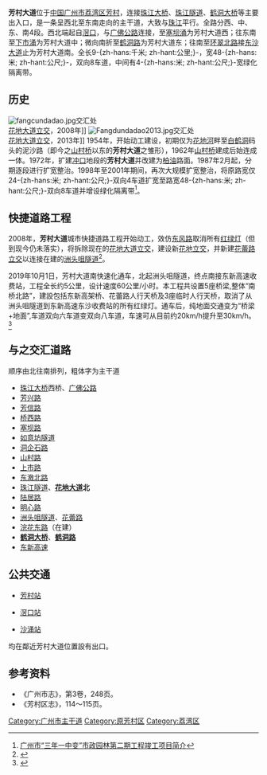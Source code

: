 {{Infobox Guangzhou Road
|中文道路名称=芳 村 大 道
|道路名称拼音=Fangcun Dadao
|道路方向=东西
|图片=
|图片说明=
|道路属性=城市主干道
|道路总长度=9
|道路宽度= 48
|规划总长度=
|已通车长度=
|车速限制=
|行车线数量=双向八[[车道|车道]]
|所在地区=[[广州市|广州市]][[荔湾区|荔湾区]]
|起点=[[广佛公路|广佛公路]]
|终点=[[东沙大道|东沙大道]]
|道路命名日期=
|命名缘由=位于[[芳村|芳村]]
|道路旧名=
|道路动工日期=1954年
|通车日期=
|相连路段=
|路段主要建筑=[[芳村站_(廣州)|芳村站]]
}}

'''芳村大道'''位于[[中国|中国]][[广州市|广州市]][[荔湾区|荔湾区]][[芳村|芳村]]，连接[[珠江大桥|珠江大桥]]、[[珠江隧道|珠江隧道]]、[[鹤洞大桥|鹤洞大桥]]等主要出入口，是一条呈西北至东南走向的主干道，大致与[[珠江|珠江]]平行。全路分西、中、东、南4段。西北端起自[[滘口|滘口]]，与[[广佛公路|广佛公路]]连接，至[[塞坝涌|塞坝涌]]为芳村大道西；往东南至[[下市涌|下市涌]]为芳村大道中；微向南折至[[鹤洞路|鹤洞路]]为芳村大道东；往南至[[环翠北路|环翠北路]]接[[东沙大道|东沙大道]]止为芳村大道南。全长9-{zh-hans:千米; zh-hant:公里;}-，宽48-{zh-hans:米; zh-hant:公尺;}-，双向8车道，中间有4-{zh-hans:米; zh-hant:公尺;}-宽绿化隔离带。

== 历史 ==
[[File:fangcundadao.jpg|thumb]]交汇处<br />[[花地大道立交|花地大道立交]]，2008年]]
[[File:Fangdundadao2013.jpg|thumb]]交汇处<br />[[花地大道立交|花地大道立交]]，2013年]]
1954年，开始动工建设，初期仅为[[花地河|花地河]]畔至[[白鹤洞|白鹤洞]]码头的泥沙路（即今之[[山村桥|山村桥]]以东的'''芳村大道'''之雏形），1962年[[山村桥|山村桥]]建成后始连成一体。1972年，扩建[[冲口|冲口]]地段的'''芳村大道'''并改建为[[柏油|柏油]]路面。1987年2月起，分期逐段进行扩宽整治。1998年至2001年期间，再次大规模扩宽整治，将原路宽仅24-{zh-hans:米; zh-hant:公尺;}-双向4车道扩宽至路宽48-{zh-hans:米; zh-hant:公尺;}-双向8车道并增设绿化隔离带<ref>[http://www.gzcc.gov.cn/zhzxinfo.aspx?id=15123 广州市“三年一中变”市政园林第二期工程竣工项目简介]{{Dead link|date=2019年11月 |bot=InternetArchiveBot |fix-attempted=yes }}</ref>。

== 快捷道路工程 ==
2008年，'''芳村大道'''城市快捷道路工程开始动工，效仿[[东风路_(广州)|东风路]]取消所有[[红绿灯|红绿灯]]（但到现今仍未落实），将拆除现在的[[花地大道立交|花地大道立交]]，建设新[[花地立交|花地立交]]，并新建[[花蕾路立交|花蕾路立交]]以连接在建的[[洲头咀隧道|洲头咀隧道]]<ref>{{Cite web |url=http://gz.bendibao.com/news/2008318/content16968.asp |title=芳村大道将取消所有红绿灯 分三标段施工 |accessdate=2008-08-25 |archive-date=2020-03-28 |archive-url=https://web.archive.org/web/20200328055144/http://gz.bendibao.com/news/2008318/content16968.shtml |dead-url=yes }}</ref>。

2019年10月1日，芳村大道南快速化通车，北起洲头咀隧道，终点南接东新高速收费站，工程全长约5公里，设计速度60公里/小时。本工程共设置5座桥梁,整体“南桥北路”，建設包括东新高架桥、花蕾路人行天桥及3座临时人行天桥，取消了从洲头咀隧道到东新高速东沙收费站的所有红绿灯。通车后，纯地面交通变为“桥梁+地面”,车道双向六车道变双向八车道，车速可从目前约20km/h提升至30km/h。<ref>{{Cite web|title=芳村大道南快捷化改造9月底完工-新快网-新快报官方网站（明天报纸今晚看·能见报的博客)|url=https://epaper.xkb.com.cn/view/1143372|access-date=2021-08-13|work=epaper.xkb.com.cn}}</ref>

== 与之交汇道路 ==
顺序由北往南排列，粗体字为主干道
*[[珠江大桥|珠江大桥]]西桥、[[广佛公路|广佛公路]]
*[[芳兴路|芳兴路]]
*[[芳信路|芳信路]]
*[[桥西路|桥西路]]
*[[塞坝路|塞坝路]]
*[[如意坊隧道|如意坊隧道]]
*[[洞企石路|洞企石路]]
*[[山村路|山村路]]
*[[上市路|上市路]]
*[[东漖北路|东漖北路]]
*[[珠江隧道|珠江隧道]]、'''[[花地大道|花地大道]]北'''
*[[陆居路|陆居路]]
*[[明心路|明心路]]
*[[洲头咀隧道|洲头咀隧道]]、[[花蕾路_(廣州)|花蕾路]]
*[[浣花东路|浣花东路]]（在建）
*'''[[鹤洞大桥|鹤洞大桥]]'''、'''[[鹤洞路|鹤洞路]]'''
*[[东新高速|东新高速]]

==公共交通==
*{{廣州地鐵路線鏈接|1|SL}}[[芳村站_(廣州)|芳村站]]
*{{廣州地鐵路線鏈接|5|SL}}[[滘口站|滘口站]]
*{{廣州地鐵路線鏈接|GF|SL}}[[沙涌站|沙涌站]]
均在鄰近芳村大道位置設有出口。

==参考资料==
<references />
*《广州市志》，第3卷，248页。
*《芳村区志》，114～115页。

{{广州主要道路}}

[[Category:广州市主干道|Category:广州市主干道]]
[[Category:原芳村区|Category:原芳村区]]
[[Category:荔湾区|Category:荔湾区]]